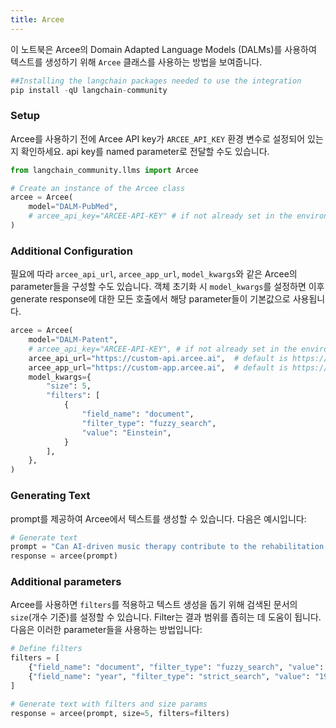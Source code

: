 ```yaml
---
title: Arcee
---
```


이 노트북은 Arcee의 Domain Adapted Language Models (DALMs)를 사용하여 텍스트를 생성하기 위해 `Arcee` 클래스를 사용하는 방법을 보여줍니다.

```python
##Installing the langchain packages needed to use the integration
pip install -qU langchain-community
```

### Setup

Arcee를 사용하기 전에 Arcee API key가 `ARCEE_API_KEY` 환경 변수로 설정되어 있는지 확인하세요. api key를 named parameter로 전달할 수도 있습니다.

```python
from langchain_community.llms import Arcee

# Create an instance of the Arcee class
arcee = Arcee(
    model="DALM-PubMed",
    # arcee_api_key="ARCEE-API-KEY" # if not already set in the environment
)
```

### Additional Configuration

필요에 따라 `arcee_api_url`, `arcee_app_url`, `model_kwargs`와 같은 Arcee의 parameter들을 구성할 수도 있습니다.
객체 초기화 시 `model_kwargs`를 설정하면 이후 generate response에 대한 모든 호출에서 해당 parameter들이 기본값으로 사용됩니다.

```python
arcee = Arcee(
    model="DALM-Patent",
    # arcee_api_key="ARCEE-API-KEY", # if not already set in the environment
    arcee_api_url="https://custom-api.arcee.ai",  # default is https://api.arcee.ai
    arcee_app_url="https://custom-app.arcee.ai",  # default is https://app.arcee.ai
    model_kwargs={
        "size": 5,
        "filters": [
            {
                "field_name": "document",
                "filter_type": "fuzzy_search",
                "value": "Einstein",
            }
        ],
    },
)
```

### Generating Text

prompt를 제공하여 Arcee에서 텍스트를 생성할 수 있습니다. 다음은 예시입니다:

```python
# Generate text
prompt = "Can AI-driven music therapy contribute to the rehabilitation of patients with disorders of consciousness?"
response = arcee(prompt)
```

### Additional parameters

Arcee를 사용하면 `filters`를 적용하고 텍스트 생성을 돕기 위해 검색된 문서의 `size`(개수 기준)를 설정할 수 있습니다. Filter는 결과 범위를 좁히는 데 도움이 됩니다. 다음은 이러한 parameter들을 사용하는 방법입니다:

```python
# Define filters
filters = [
    {"field_name": "document", "filter_type": "fuzzy_search", "value": "Einstein"},
    {"field_name": "year", "filter_type": "strict_search", "value": "1905"},
]

# Generate text with filters and size params
response = arcee(prompt, size=5, filters=filters)
```